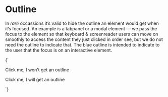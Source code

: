 
<Meta title="Utilities/Outline" />

# Outline

In _rare_ occassions it’s valid to hide the outline an element would get when it’s focused. An example is a tabpanel or a modal element — we pass the focus to the element so that keyboard & screenreader users can move on smoothly to access the content they just clicked in order see, but we do not need the outline to indicate that. The blue outline is intended to indicate to the user that the focus is on an interactive element.

<Canvas>
  <Story name="outline-0">
    {`
      <p tabindex="-1" class="u-outline-0">Click me, I won’t get an outline</p>
      <p tabindex="-1">Click me, I will get an outline</p>
    `}
  </Story>
</Canvas>

